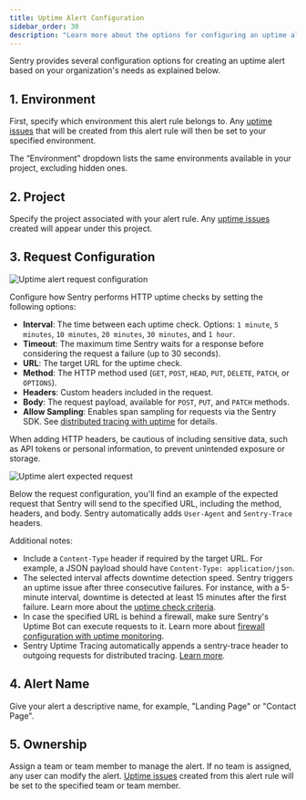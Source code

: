 ```yaml
---
title: Uptime Alert Configuration
sidebar_order: 30
description: "Learn more about the options for configuring an uptime alert."
---
```


Sentry provides several configuration options for creating an uptime alert based on your organization's needs as explained below.

## 1. Environment

First, specify which <PlatformLink to="/configuration/environments/">environment</PlatformLink> this alert rule belongs to. Any [uptime issues](/product/issues/issue-details/uptime-issues/) that will be created from this alert rule will then be set to your specified environment.

The “Environment” dropdown lists the same environments available in your project, excluding hidden ones.

## 2. Project

Specify the project associated with your alert rule. Any [uptime issues](/product/issues/issue-details/uptime-issues/) created will appear under this project.

## 3. Request Configuration

![Uptime alert request configuration](./img/uptime-alert-request-config.png)

Configure how Sentry performs HTTP uptime checks by setting the following options:

- **Interval**: The time between each uptime check. Options: `1 minute`, `5 minutes`, `10 minutes`, `20 minutes`, `30 minutes`, and `1 hour`.
- **Timeout**: The maximum time Sentry waits for a response before considering the request a failure (up to 30 seconds).
- **URL**: The target URL for the uptime check.
- **Method**: The HTTP method used (`GET`, `POST`, `HEAD`, `PUT`, `DELETE`, `PATCH`, or `OPTIONS`).
- **Headers**: Custom headers included in the request.
- **Body**: The request payload, available for `POST`, `PUT`, and `PATCH` methods.
- **Allow Sampling**: Enables span sampling for requests via the Sentry SDK. See [distributed tracing with uptime](/product/uptime-monitoring/uptime-tracing/) for details.

<Alert level="warning">

When adding HTTP headers, be cautious of including sensitive data, such as API tokens or personal information, to prevent unintended exposure or storage.

</Alert>

![Uptime alert expected request](./img/uptime-alert-expected-check-request.png)

Below the request configuration, you'll find an example of the expected request that Sentry will send to the specified URL, including the method, headers, and body. Sentry automatically adds `User-Agent` and `Sentry-Trace` headers.

Additional notes:

- Include a `Content-Type` header if required by the target URL. For example, a JSON payload should have `Content-Type: application/json`.
- The selected interval affects downtime detection speed. Sentry triggers an uptime issue after three consecutive failures. For instance, with a 5-minute interval, downtime is detected at least 15 minutes after the first failure. Learn more about the [uptime check criteria](/product/uptime-monitoring/#uptime-check-criteria).
- In case the specified URL is behind a firewall, make sure Sentry's Uptime Bot can execute requests to it. Learn more about [firewall configuration with uptime monitoring](/product/uptime-monitoring/troubleshooting/#verify-firewall-configuration).
- Sentry Uptime Tracing automatically appends a sentry-trace header to outgoing requests for distributed tracing. [Learn more](/product/uptime-monitoring/uptime-tracing/).

## 4. Alert Name

Give your alert a descriptive name, for example, "Landing Page" or "Contact Page".

## 5. Ownership

Assign a team or team member to manage the alert. If no team is assigned, any user can modify the alert. [Uptime issues](/product/issues/issue-details/uptime-issues/) created from this alert rule will be set to the specified team or team member.
